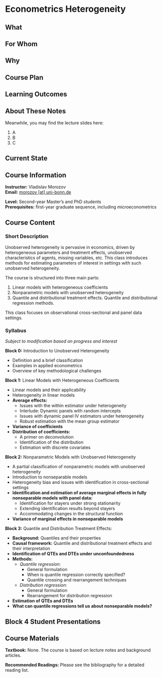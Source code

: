 # Econometrics Heterogeneity {.unnumbered}
 


## What

## For Whom


## Why


## Course Plan

## Learning Outcomes

## About These Notes

Meanwhile, you may find the lecture slides here:

1. A
2. B
3. C

## Current State



 
## Course Information


 
**Instructor:** Vladislav Morozov\
**Email:** [morozov [at] uni-bonn.de](mailto:morozov@uni-bonn.de)\
 
**Level:** Second-year Master’s and PhD students\
**Prerequisites:** first-year graduate sequence, including microeconometrics

## Course Content

### Short Description

Unobserved heterogeneity is pervasive in economics, driven by heterogeneous parameters and treatment effects, unobserved characteristics of agents, missing variables, etc. This class introduces methods for estimating parameters of interest in settings with such unobserved heterogeneity.

The course is structured into three main parts:

1. Linear models with heterogeneous coefficients
2. Nonparametric models with unobserved heterogeneity
3. Quantile and distributional treatment effects. Quantile and distributional regression methods.

This class focuses on observational cross-sectional and panel data settings.



### Syllabus

*Subject to modification based on progress and interest*

**Block 0:** Introduction to Unobserved Heterogeneity

- Definition and a brief classification
- Examples in applied econometrics
- Overview of key methodological challenges

**Block 1:** Linear Models with Heterogeneous Coefficients

- Linear models and their applicability  
- Heterogeneity in linear models  
- **Average effects:**  
  - Issues with the within estimator under heterogeneity  
  - Interlude: Dynamic panels with random intercepts  
  - Issues with dynamic panel IV estimators under heterogeneity  
  - Robust estimation with the mean group estimator  
- **Variance of coefficients**  
- **Distribution of coefficients:**  
  - A primer on deconvolution  
  - Identification of the distribution  
  - Estimation with discrete covariates  

**Block 2:** Nonparametric Models with Unobserved Heterogeneity

- A partial classification of nonparametric models with unobserved heterogeneity  
- Introduction to nonseparable models  
- Heterogeneity bias and issues with identification in cross-sectional settings  
- **Identification and estimation of average marginal effects in fully nonseparable models with panel data:**  
  - Identification for stayers under strong stationarity  
  - Extending identification results beyond stayers  
  - Accommodating changes in the structural function  
- **Variance of marginal effects in nonseparable models**  

**Block 3:** Quantile and Distribution Treatment Effects:

- **Background:** Quantiles and their properties  
- **Causal framework:** Quantile and distributional treatment effects and their interpretation  
- **Identification of QTEs and DTEs under unconfoundedness**  
- **Methods:**  
  - *Quantile regression:*  
    - General formulation  
    - When is quantile regression correctly specified?  
    - Quantile crossing and rearrangement techniques  
  - *Distribution regression:*  
    - General formulation  
    - Rearrangement for distribution regression  
- **Estimation of QTEs and DTEs**  
- **What can quantile regressions tell us about nonseparable models?**  


**Block 4** Student Presentations  
---
 

## Course Materials

**Textbook:** None. The course is  based on lecture notes and background articles.

**Recommended Readings:** Please see the bibliography for a detailed reading list. 

 